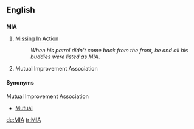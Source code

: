 {{see|mia}}
==English==
==={{initialism}}===
'''MIA'''

#[[Missing In Action]]
#:''When his patrol didn't come back from the front, he and all his buddies were listed as MIA''.
# {{Mormon}} Mutual Improvement Association

==== Synonyms ====
;Mutual Improvement Association
* [[Mutual]]

[[de:MIA]]
[[tr:MIA]]